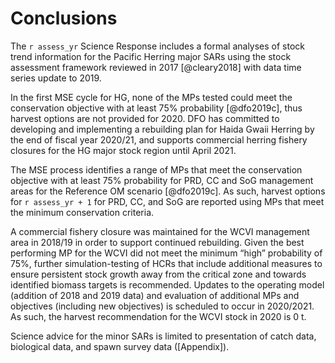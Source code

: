 # Conclusions

The `r assess_yr` Science Response includes a formal analyses of stock trend information for the Pacific Herring major SARs using the stock assessment framework reviewed in 2017 [@cleary2018] with data time series update to 2019. 

In the first MSE cycle for HG, none of the MPs tested could meet the conservation objective with at least 75% probability [@dfo2019c], thus harvest options are not provided for 2020.
DFO has committed to developing and implementing a rebuilding plan for Haida Gwaii Herring by the end of fiscal year 2020/21, and supports commercial herring fishery closures for the HG major stock region until April 2021.

The MSE process identifies a range of MPs that meet the conservation objective with at least 75% probability for PRD, CC and SoG management areas for the Reference OM scenario [@dfo2019c]. As such, harvest options for `r assess_yr + 1` for PRD, CC, and SoG are reported using MPs that meet the minimum conservation criteria.

A commercial fishery closure was maintained for the WCVI management area in 2018/19 in order to support continued rebuilding.
Given the best performing MP for the WCVI did not meet the minimum "high" probability of 75%, further simulation-testing of HCRs that include additional measures to ensure persistent stock growth away from the critical zone and towards identified biomass targets is recommended. Updates to the operating model (addition of 2018 and 2019 data) and evaluation of additional MPs and objectives (including new objectives) is scheduled to occur in 2020/2021. As such, the harvest recommendation for the WCVI stock in 2020 is 0 t.

Science advice for the minor SARs is limited to presentation of catch data, biological data, and spawn survey data ([Appendix]).
